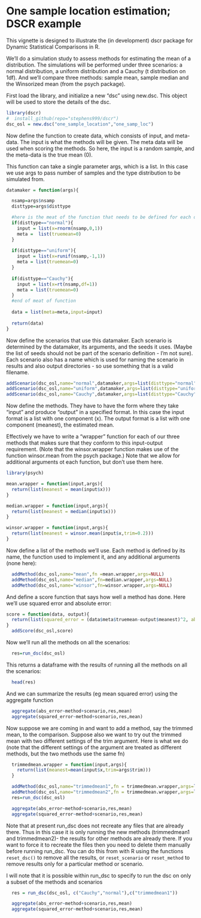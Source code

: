 <!--
%\VignetteEngine{knitr::knitr}
%\VignetteIndexEntry{Evaluating Mean-Estimation Methods}
-->

# One sample location estimation; DSCR example

This vignette is designed to illustrate the (in development) dscr package for Dynamic Statistical Comparisons in R.

We'll do a simulation study to assess methods for estimating the mean of a distribution. 
The simulations will be performed under 
three scenarios: a normal distribution, a uniform distribution
and a Cauchy (t distribution on 1df). And we'll compare three methods: 
sample mean, sample median and the Winsorized mean (from the psych package). 

First load the library, and initialize a new "dsc" using new.dsc.
This object will be used to store the details of the dsc.
```r
library(dscr)
#  install_github(repo="stephens999/dscr")
dsc_osl = new.dsc("one_sample_location","one_samp_loc")
```

Now define the function to create data, which consists of input, and meta-data. 
The input is what the methods will be given. The meta data will be used
when scoring the methods. So here, the input is a random sample, and the meta-data is the true mean (0). 

This function can take a single parameter args, which is a list. In this case we use args to pass number of samples and the type distribution to be simulated from.


```r
datamaker = function(args){

  nsamp=args$nsamp
  disttype=args$disttype

  #here is the meat of the function that needs to be defined for each dsc to be done
  if(disttype=="normal"){
    input = list(x=rnorm(nsamp,0,1))
    meta =  list(truemean=0)
  }
  
  if(disttype=="uniform"){
    input = list(x=runif(nsamp,-1,1))
    meta = list(truemean=0)
  }
  
  if(disttype=="Cauchy"){
    input = list(x=rt(nsamp,df=1))
    meta = list(truemean=0)
  }
  #end of meat of function
  
  data = list(meta=meta,input=input)
  
  return(data)
}
```

Now define the scenarios that use this datamaker. Each scenario is determined by the datamaker,
its arguments, and the seeds it uses. (Maybe the list of seeds should not be part of the scenario definition - I'm not sure). Each scenario also has a name which is used for naming the scenario in results and also output directories - so use something that is a valid filename. 
```r
addScenario(dsc_osl,name="normal",datamaker,args=list(disttype="normal",nsamp=1000),seed=1:100)
addScenario(dsc_osl,name="uniform",datamaker,args=list(disttype="uniform",nsamp=1000),seed=1:100)
addScenario(dsc_osl,name="Cauchy",datamaker,args=list(disttype="Cauchy",nsamp=1000),seed=1:100)
```


Now define the methods.
They have to have the form where they take "input" and produce "output"
in a specified format. In this case the input format is a list with one component (x).
The output format is a list with one component (meanest), the estimated mean. 

Effectively we have to write a "wrapper" function for each of our three methods
that makes sure that they conform to this input-output requirement. (Note that the
winsor.wrapper function makes use of the function winsor.mean from the psych package.)
Note that we allow for additional arguments ot each function, but don't use them here.

```r
library(psych)

mean.wrapper = function(input,args){
  return(list(meanest = mean(input$x)))  
}

median.wrapper = function(input,args){
  return(list(meanest = median(input$x)))    
}

winsor.wrapper = function(input,args){
  return(list(meanest = winsor.mean(input$x,trim=0.2)))
}

```

Now define a list of the methods we'll use. 
Each method is defined by its name, the function used to implement it, and any additional arguments (none here):
```r
  addMethod(dsc_osl,name="mean",fn =mean.wrapper,args=NULL)
  addMethod(dsc_osl,name="median",fn=median.wrapper,args=NULL)
  addMethod(dsc_osl,name="winsor",fn=winsor.wrapper,args=NULL)
```


And define a score function that says how well a method has done. Here we'll use squared error
and absolute error:
```r
score = function(data, output){
  return(list(squared_error = (data$meta$truemean-output$meanest)^2, abs_error = abs(data$meta$truemean-output$meanest)))
}
  addScore(dsc_osl,score)
```


Now we'll run all the methods on all the scenarios:
```r
  res=run_dsc(dsc_osl)
```

This returns a dataframe with the results of running all the methods on all the scenarios:
```r
  head(res)
```

And we can summarize the results (eg mean squared error) using the aggregate function
```r
  aggregate(abs_error~method+scenario,res,mean)
  aggregate(squared_error~method+scenario,res,mean)
```

Now suppose we are coming in and want to add a method, say the trimmed mean, to the comparison.
Suppose also we want to try out the trimmed mean with two different settings of the trim argument. 
Here is what we do (note that the different settings of the argument are treated as different methods, but the two methods use the same fn)
```r
  trimmedmean.wrapper = function(input,args){
    return(list(meanest=mean(input$x,trim=args$trim)))
  }

  addMethod(dsc_osl,name="trimmedmean1",fn = trimmedmean.wrapper,args=list(trim=0.2))
  addMethod(dsc_osl,name="trimmedmean2",fn = trimmedmean.wrapper,args=list(trim=0.4))
  res=run_dsc(dsc_osl)
```

```r
  aggregate(abs_error~method+scenario,res,mean)
  aggregate(squared_error~method+scenario,res,mean)
```

Note that at present run_dsc does not recreate any files that are already there.
Thus in this case it is only running the new methods (trimmedmean1 and trimmedmean2)- the results for
other methods are already there. If you want to force it to recreate the files then you need
to delete them manually before running run_dsc. You can do this from with R using the functions `reset_dsc()` to remove all the results, or `reset_scenario`   or `reset_method`
to remove results only for a particular method or scenario.

I will note that it is possible within run_dsc to specify to run the dsc on only a subset of the methods and scenarios
```r
  res = run_dsc(dsc_osl, c("Cauchy","normal"),c("trimmedmean1"))
```

```r
  aggregate(abs_error~method+scenario,res,mean)
  aggregate(squared_error~method+scenario,res,mean)
```

